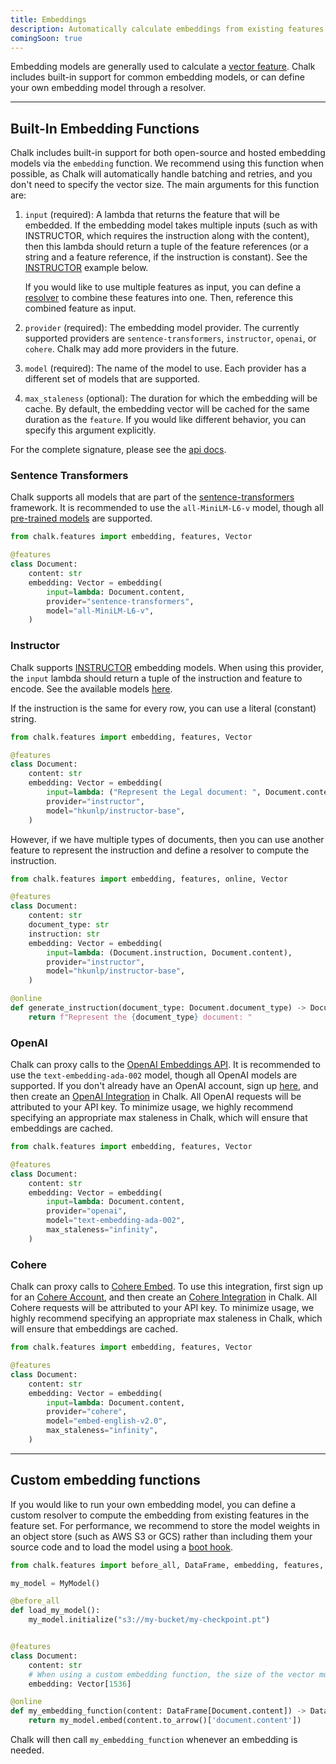 ```yaml
---
title: Embeddings
description: Automatically calculate embeddings from existing features
comingSoon: true
---
```


Embedding models are generally used to calculate a [vector feature](/docs/feature-types#vectors). Chalk includes
built-in support for common embedding models, or can define your own embedding model through a resolver.


---

## Built-In Embedding Functions

Chalk includes built-in support for both open-source and hosted embedding models via the `embedding` function.
We recommend using this function when possible, as Chalk will automatically handle batching and retries,
and you don't need to specify the vector size. The main arguments for this function are:

1.  `input` (required): A lambda that returns the feature that will be embedded. If the embedding model takes multiple
    inputs (such as with INSTRUCTOR, which requires the instruction along with the content), then this lambda should
    return a tuple of the feature references (or a string and a feature reference, if the instruction is constant).
    See the [INSTRUCTOR](#instructor) example below.

    If you would like to use multiple features as input, you can define a [resolver](/docs/resolver) to combine
    these features into one. Then, reference this combined feature as input.
1.  `provider` (required): The embedding model provider. The currently supported providers are `sentence-transformers`,
    `instructor`, `openai`, or `cohere`. Chalk may add more providers in the future.
1.  `model` (required): The name of the model to use. Each provider has a different set of models that are supported.
1.  `max_staleness` (optional): The duration for which the embedding will be cache. By default, the embedding vector 
    will be cached for the same duration as the `feature`. If you would like different behavior, you can specify this
    argument explicitly.

For the complete signature, please see the [api docs](/api-docs#embedding).

### Sentence Transformers

Chalk supports all models that are part of the [sentence-transformers](https://www.sbert.net/) framework.
It is recommended to use the `all-MiniLM-L6-v` model, though all
[pre-trained models](https://www.sbert.net/docs/pretrained_models.html) are supported.

```python
from chalk.features import embedding, features, Vector

@features
class Document:
    content: str
    embedding: Vector = embedding(
        input=lambda: Document.content,
        provider="sentence-transformers",
        model="all-MiniLM-L6-v",
    )
```

### Instructor

Chalk supports [INSTRUCTOR](https://github.com/xlang-ai/instructor-embedding) embedding models. When using this
provider, the `input` lambda should return a tuple of the instruction and feature to encode.
See the available models [here](https://github.com/xlang-ai/instructor-embedding#model-list).

If the instruction is the same for every row, you can use a literal (constant) string.

```python
from chalk.features import embedding, features, Vector

@features
class Document:
    content: str
    embedding: Vector = embedding(
        input=lambda: ("Represent the Legal document: ", Document.content),
        provider="instructor",
        model="hkunlp/instructor-base",
    )
```

However, if we have multiple types of documents, then you can use another feature to represent the instruction
and define a resolver to compute the instruction.

```python
from chalk.features import embedding, features, online, Vector

@features
class Document:
    content: str
    document_type: str
    instruction: str
    embedding: Vector = embedding(
        input=lambda: (Document.instruction, Document.content),
        provider="instructor",
        model="hkunlp/instructor-base",
    )

@online
def generate_instruction(document_type: Document.document_type) -> Document.instruction:
    return f"Represent the {document_type} document: "
```

### OpenAI

Chalk can proxy calls to the [OpenAI Embeddings API](https://platform.openai.com/docs/guides/embeddings).
It is recommended to use the `text-embedding-ada-002` model, though all OpenAI models are supported.
If you don't already have an OpenAI account, sign up [here](https://openai.com/api/), and then create an
[OpenAI Integration](/docs/openai) in Chalk. All OpenAI requests will be attributed to your API key.
To minimize usage, we highly recommend specifying an appropriate max staleness in Chalk, which will ensure that
embeddings are cached.

```python
from chalk.features import embedding, features, Vector

@features
class Document:
    content: str
    embedding: Vector = embedding(
        input=lambda: Document.content,
        provider="openai",
        model="text-embedding-ada-002",
        max_staleness="infinity",
    )
```

### Cohere

Chalk can proxy calls to [Cohere Embed](https://cohere.com/embed). To use this integration, first sign up for an
[Cohere Account](https://dashboard.cohere.com/welcome/register), and then create an [Cohere Integration](/docs/cohere)
in Chalk. All Cohere requests will be attributed to your API key. To minimize usage, we highly recommend specifying an
appropriate max staleness in Chalk, which will ensure that embeddings are cached.

```python
from chalk.features import embedding, features, Vector

@features
class Document:
    content: str
    embedding: Vector = embedding(
        input=lambda: Document.content,
        provider="cohere",
        model="embed-english-v2.0",
        max_staleness="infinity",
    )
```

---

## Custom embedding functions

If you would like to run your own embedding model, you can define a custom resolver to compute the embedding
from existing features in the feature set. For performance, we recommend to store the model weights in an
object store (such as AWS S3 or GCS) rather than including them your source code and to load the model
using a [boot hook](/docs/generic#initializing).

```python
from chalk.features import before_all, DataFrame, embedding, features, online, Vector

my_model = MyModel()

@before_all
def load_my_model():
    my_model.initialize("s3://my-bucket/my-checkpoint.pt")


@features
class Document:
    content: str
    # When using a custom embedding function, the size of the vector must be specified.
    embedding: Vector[1536]

@online
def my_embedding_function(content: DataFrame[Document.content]) -> DataFrame[Document.embedding]:
    return my_model.embed(content.to_arrow()['document.content'])
```

Chalk will then call `my_embedding_function` whenever an embedding is needed.
